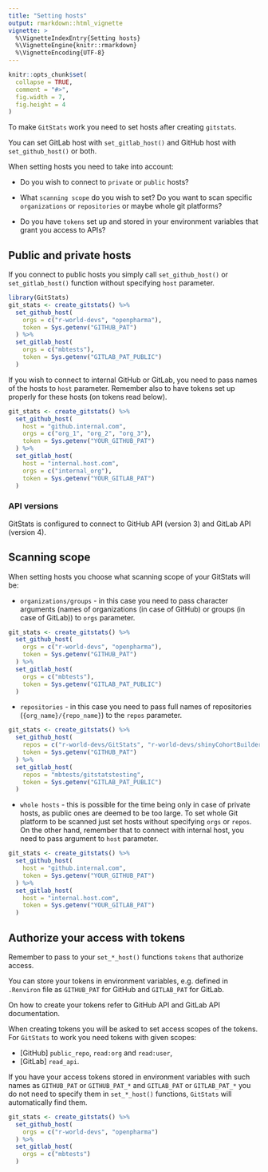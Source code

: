 ```yaml
---
title: "Setting hosts"
output: rmarkdown::html_vignette
vignette: >
  %\VignetteIndexEntry{Setting hosts}
  %\VignetteEngine{knitr::rmarkdown}
  %\VignetteEncoding{UTF-8}
---
```


```r
knitr::opts_chunk$set(
  collapse = TRUE,
  comment = "#>",
  fig.width = 7,
  fig.height = 4
)
```


To make `GitStats` work you need to set hosts after creating `gitstats`.

You can set GitLab host with `set_gitlab_host()` and GitHub host with `set_github_host()` or both.

When setting hosts you need to take into account:

* Do you wish to connect to `private` or `public` hosts?

* What `scanning scope` do you wish to set? Do you want to scan specific `organizations` or `repositories` or maybe whole git platforms?

* Do you have `tokens` set up and stored in your environment variables that grant you access to APIs?

## Public and private hosts

If you connect to public hosts you simply call `set_github_host()` or `set_gitlab_host()` function without specifying `host` parameter.

```r
library(GitStats)
git_stats <- create_gitstats() %>%
  set_github_host(
    orgs = c("r-world-devs", "openpharma"),
    token = Sys.getenv("GITHUB_PAT")
  ) %>%
  set_gitlab_host(
    orgs = c("mbtests"),
    token = Sys.getenv("GITLAB_PAT_PUBLIC")
  )
```

If you wish to connect to internal GitHub or GitLab, you need to pass names of the hosts to `host` parameter. Remember also to have tokens set up properly for these hosts (on tokens read below).

```r
git_stats <- create_gitstats() %>%
  set_github_host(
    host = "github.internal.com",
    orgs = c("org_1", "org_2", "org_3"),
    token = Sys.getenv("YOUR_GITHUB_PAT")
  ) %>%
  set_gitlab_host(
    host = "internal.host.com",
    orgs = c("internal_org"),
    token = Sys.getenv("YOUR_GITLAB_PAT")
  )
```

### API versions

GitStats is configured to connect to GitHub API (version 3) and GitLab API (version 4).

## Scanning scope

When setting hosts you choose what scanning scope of your GitStats will be:

* `organizations/groups` - in this case you need to pass character arguments (names of organizations (in case of GitHub) or groups (in case of GitLab)) to `orgs` parameter.

```r
git_stats <- create_gitstats() %>%
  set_github_host(
    orgs = c("r-world-devs", "openpharma"),
    token = Sys.getenv("GITHUB_PAT")
  ) %>%
  set_gitlab_host(
    orgs = c("mbtests"),
    token = Sys.getenv("GITLAB_PAT_PUBLIC")
  )
```

* `repositories` - in this case you need to pass full names of repositories (`{org_name}/{repo_name}`) to the `repos` parameter.

```r
git_stats <- create_gitstats() %>%
  set_github_host(
    repos = c("r-world-devs/GitStats", "r-world-devs/shinyCohortBuilder", "openpharma/DataFakeR"),
    token = Sys.getenv("GITHUB_PAT")
  ) %>%
  set_gitlab_host(
    repos = "mbtests/gitstatstesting",
    token = Sys.getenv("GITLAB_PAT_PUBLIC")
  )
```

* `whole hosts` - this is possible for the time being only in case of private hosts, as public ones are deemed to be too large. To set whole Git platform to be scanned just set hosts without specifying `orgs` or `repos`. On the other hand, remember that to connect with internal host, you need to pass argument to `host` parameter.

```r
git_stats <- create_gitstats() %>%
  set_github_host(
    host = "github.internal.com",
    token = Sys.getenv("YOUR_GITHUB_PAT")
  ) %>%
  set_gitlab_host(
    host = "internal.host.com",
    token = Sys.getenv("YOUR_GITLAB_PAT")
  )
```

## Authorize your access with tokens

Remember to pass to your `set_*_host()` functions `tokens` that authorize access.

You can store your tokens in environment variables, e.g. defined in `.Renviron` file as `GITHUB_PAT` for GitHub and `GITLAB_PAT` for GitLab.

On how to create your tokens refer to GitHub API and GitLab API documentation.

When creating tokens you will be asked to set access scopes of the tokens. For `GitStats` to work you need tokens with given scopes:

- [GitHub] `public_repo`, `read:org` and `read:user`,
- [GitLab] `read_api`.

If you have your access tokens stored in environment variables with such names as `GITHUB_PAT` or `GITHUB_PAT_*` and `GITLAB_PAT` or `GITLAB_PAT_*` you do not need to specify them in `set_*_host()` functions, `GitStats` will automatically find them.

```r
git_stats <- create_gitstats() %>%
  set_github_host(
    orgs = c("r-world-devs", "openpharma")
  ) %>%
  set_gitlab_host(
    orgs = c("mbtests")
  )
```

